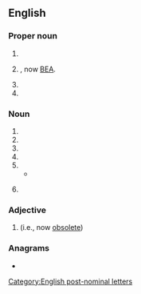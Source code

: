 {{also|obe|obe-|o bé}}
==English==

===Proper noun===
{{en-proper noun}}

# {{initialism of|en|Office of [[bilingual|Bilingual]] Education}}
# {{lb|en|US politics|historical}} {{initialism of|en|Office of [[business|Business]] Economics|nodot=1}}, now [[BEA]].
# {{initialism of|en|[[Oregon]] Board of Education}}
# {{initialism of|en|[[Ottawa]] Board Of Education}}

===Noun===
{{en-noun|~}}

# {{initialism of|en|{{1|officer}} of the {{w|Order of the British Empire}}}}
# {{initialism of|en|[[operating]]-[[basis]] [[earthquake]]}}
# {{initialism of|en|[[out-of-body]] [[experience]]}}
# {{initialism of|en|[[outcome]]-[[based]] [[education]]}}
# {{initialism of|en|[[one]] [[big]] [[explanation]]}}
#* {{quote-web|en|url=https://www.theguardian.com/business/2022/nov/27/brexit-has-made-britain-the-sick-man-of-europe-again|title=Brexit has made Britain the sick man of Europe again|author=William Keegan|date=2022-11-27|work=The Guardian|passage=For this government, the '''OBE''' for our economic troubles was first Covid, then Ukraine.}}
# {{lb|en|powerkiting|_|slang|humorous}} {{initialism of|en|[[out]]-of-[[buggy]] [[experience]]}}

===Adjective===
{{en-adj|-}}

# {{initialism of|en|[[overcome]] / [[overtaken]] [[by]] [[events]]|nodot=1}} (i.e., now [[obsolete]])

===Anagrams===
* {{anagrams|en|a=beo|BEO|BOE|BoE|Boe|EOB|OEB}}

[[Category:English post-nominal letters]]